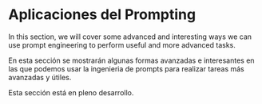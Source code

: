 # Aplicaciones del Prompting


In this section, we will cover some advanced and interesting ways we can use prompt engineering to perform useful and more advanced tasks.

En esta sección se mostrarán algunas formas avanzadas e interesantes en las que podemos usar la ingenieria de prompts para realizar tareas más avanzadas y útiles.

<Callout emoji="⚠️">
Esta sección está en pleno desarrollo.
</Callout>
